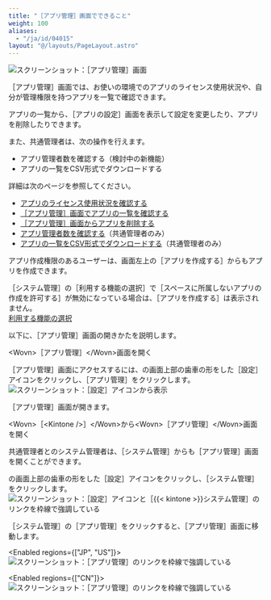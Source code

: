```yaml
---
title: "［アプリ管理］画面でできること"
weight: 100
aliases:
  - "/ja/id/04015"
layout: "@/layouts/PageLayout.astro"
---
```




<Img src="/k/kintone/img-ja/manage_apps_img04.png" alt="スクリーンショット：［アプリ管理］画面" />

<Wovn>［アプリ管理］</Wovn>画面では、お使いの環境でのアプリのライセンス使用状況や、自分が管理権限を持つアプリを一覧で確認できます。

アプリの一覧から、<Wovn>［アプリの設定］</Wovn>画面を表示して設定を変更したり、アプリを削除したりできます。  

また、<Slash />共通管理者は、次の操作を行えます。

* アプリ管理者数を確認する（検討中の新機能）
* アプリの一覧をCSV形式でダウンロードする

詳細は次のページを参照してください。

* [アプリのライセンス使用状況を確認する](/k/ja/id/04011.html)
* [<Wovn>［アプリ管理］</Wovn>画面でアプリの一覧を確認する](/k/ja/id/04012.html)
* [<Wovn>［アプリ管理］</Wovn>画面からアプリを削除する](/k/ja/id/04013.html)
* [アプリ管理者数を確認する](/k/ja/id/040894.html)（<Slash />共通管理者のみ）
* [アプリの一覧をCSV形式でダウンロードする](/k/ja/id/04014.html)（<Slash />共通管理者のみ）

アプリ作成権限のあるユーザーは、画面左上の<Wovn>［アプリを作成する］</Wovn>からもアプリを作成できます。

<Note>

<Wovn>［<Kintone />システム管理］</Wovn>の<Wovn>［利用する機能の選択］</Wovn>で<Wovn>［スペースに所属しないアプリの作成を許可する］</Wovn>が無効になっている場合は、<Wovn>［アプリを作成する］</Wovn>は表示されません。  
[利用する機能の選択](/k/ja/id/04031.html)

</Note>

以下に、<Wovn>［アプリ管理］</Wovn>画面の開きかたを説明します。

<Heading id="app_admin_manage_app_10">&lt;Wovn&gt;［アプリ管理］&lt;/Wovn&gt;画面を開く</Heading>

<Wovn>［アプリ管理］</Wovn>画面にアクセスするには、<Kintone />の画面上部の歯車の形をした<Wovn>［設定］</Wovn>アイコンをクリックし、<Wovn>［アプリ管理］</Wovn>をクリックします。  
<Img src="/k/kintone/img-ja/manage_apps_img01.png" alt="スクリーンショット：［設定］アイコンから表示" />

<Wovn>［アプリ管理］</Wovn>画面が開きます。

<Heading id="app_admin_manage_app_20">&lt;Wovn&gt;［&lt;Kintone /&gt;］&lt;/Wovn&gt;から&lt;Wovn&gt;［アプリ管理］&lt;/Wovn&gt;画面を開く</Heading>

<Slash />共通管理者と<Kintone />のシステム管理者は、<Wovn>［<Kintone />システム管理］</Wovn>からも<Wovn>［アプリ管理］</Wovn>画面を開くことができます。

<Kintone />の画面上部の歯車の形をした<Wovn>［設定］</Wovn>アイコンをクリックし、<Wovn>［<Kintone />システム管理］</Wovn>をクリックします。
<Img src="/k/kintone/img-ja/manage_apps_img03.png" alt="スクリーンショット：［設定］アイコンと［{{&lt; kintone &gt;}}システム管理］のリンクを枠線で強調している" />

<Wovn>［<Kintone />システム管理］</Wovn>の<Wovn>［アプリ管理］</Wovn>をクリックすると、<Wovn>［アプリ管理］</Wovn>画面に移動します。

<Enabled regions={["JP", "US"]}>
<Img src="/k/kintone/img-ja/manage_apps_img02.png" alt="スクリーンショット：［アプリ管理］のリンクを枠線で強調している" />

</Enabled>

<Enabled regions={["CN"]}>
<Img src="/k/kintone/img-ja/manage_apps_img02_cn.png" alt="スクリーンショット：［アプリ管理］のリンクを枠線で強調している" />

</Enabled>

